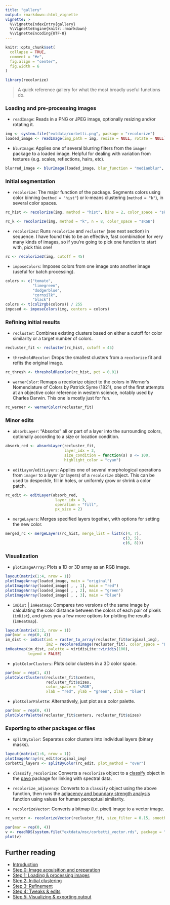 ```yaml
---
title: "gallery"
output: rmarkdown::html_vignette
vignette: >
  %\VignetteIndexEntry{gallery}
  %\VignetteEngine{knitr::rmarkdown}
  %\VignetteEncoding{UTF-8}
---
```


```r
knitr::opts_chunk$set(
  collapse = TRUE,
  comment = "#>", 
  fig.align = "center",
  fig.width = 6
)
```

```r
library(recolorize)
```

> A quick reference gallery for what the most broadly useful functions do.

### Loading and pre-processing images

* `readImage`: Reads in a PNG or JPEG image, optionally resizing and/or rotating it. 
```r
img <- system.file("extdata/corbetti.png", package = "recolorize")
loaded_image <- readImage(img_path = img, resize = NULL, rotate = NULL)
```

* `blurImage`: Applies one of several blurring filters from the `imager` package to a loaded image. Helpful for dealing with variation from textures (e.g. scales, reflections, hairs, etc).
```r
blurred_image <- blurImage(loaded_image, blur_function = "medianblur", n = 3, threshold = 5)
```

### Initial segmentation

* `recolorize`: The major function of the package. Segments colors using color binning (`method = "hist"`) or k-means clustering (`method = "k"`), in several color spaces.
```r
rc_hist <- recolorize(img, method = "hist", bins = 2, color_space = "sRGB")

rc_k <- recolorize(img, method = "k", n = 8, color_space = "sRGB")
```
* `recolorize2`: Runs `recolorize` and `recluster` (see next section) in sequence. I have found this to be an effective, fast combination for very many kinds of images, so if you're going to pick one function to start with, pick this one!

```r
rc <- recolorize2(img, cutoff = 45)
```

* `imposeColors`: Imposes colors from one image onto another image (useful for batch processing).

```r
colors <- c("tomato",
            "limegreen",
            "dodgerblue",
            "cornsilk",
            "black")
colors <- t(col2rgb(colors)) / 255
imposed <- imposeColors(img, centers = colors)
```

### Refining initial results

* `recluster`: Combines existing clusters based on either a cutoff for color similarity or a target number of colors.
```r
recluster_fit <- recluster(rc_hist, cutoff = 45)
```

* `thresholdRecolor`: Drops the smallest clusters from a `recolorize` fit and refits the original image.
```r
rc_thresh <- thresholdRecolor(rc_hist, pct = 0.01)
```

* `wernerColor`: Remaps a recolorize object to the colors in Werner's Nomenclature of Colors by Patrick Syme (1821), one of the first attempts at an objective color reference in western science, notably used by Charles Darwin. This one is mostly just for fun.
```r
rc_werner <- wernerColor(recluster_fit)
```

### Minor edits

* `absorbLayer`: "Absorbs" all or part of a layer into the surrounding colors, optionally according to a size or location condition.
```r
absorb_red <- absorbLayer(recluster_fit,
                          layer_idx = 3, 
                          size_condition = function(s) s <= 100,
                          highlight_color = "cyan")
```

* `editLayer`/`editLayers`: Applies one of several morphological operations from `imager` to a layer (or layers) of a `recolorize` object. This can be used to despeckle, fill in holes, or uniformly grow or shrink a color patch.
```r
rc_edit <- editLayer(absorb_red, 
                      layer_idx = 3, 
                      operation = "fill",
                      px_size = 2)
```

* `mergeLayers`: Merges specified layers together, with options for setting the new color.
```r
merged_rc <- mergeLayers(rc_hist, merge_list = list(c(4, 7),
                                                    c(3, 5), 
                                                    c(6, 8)))
```

### Visualization

* `plotImageArray`: Plots a 1D or 3D array as an RGB image.
```r
layout(matrix(1:4, nrow = 1))
plotImageArray(loaded_image, main = "original")
plotImageArray(loaded_image[ , , 1], main = "red")
plotImageArray(loaded_image[ , , 2], main = "green")
plotImageArray(loaded_image[ , , 3], main = "blue")
```

* `imDist` | `imHeatmap`: Compares two versions of the same image by calculating the color distance between the colors of each pair of pixels (`imDist`), and gives you a few more options for plotting the results (`imHeatmap`).

```r
layout(matrix(1:2, nrow = 1))
par(mar = rep(0, 4))
im_dist <- imDist(im1 = raster_to_array(recluster_fit$original_img),
                  im2 = recoloredImage(recluster_fit), color_space = "Lab")
imHeatmap(im_dist, palette = viridisLite::viridis(100), 
          legend = FALSE)
```

* `plotColorClusters`: Plots color clusters in a 3D color space.
```r
par(mar = rep(1, 4))
plotColorClusters(recluster_fit$centers, 
                  recluster_fit$sizes, 
                  color_space = "sRGB",
                  xlab = "red", ylab = "green", zlab = "blue")
```

* `plotColorPalette`: Alternatively, just plot as a color palette.
```r
par(mar = rep(0, 4))
plotColorPalette(recluster_fit$centers, recluster_fit$sizes)
```

### Exporting to other packages or files

* `splitByColor`: Separates color clusters into individual layers (binary masks).
```r
layout(matrix(1:6, nrow = 1))
plotImageArray(rc_edit$original_img)
corbetti_layers <- splitByColor(rc_edit, plot_method = "over")
```


* `classify_recolorize`: Converts a `recolorize` object to a [classify](https://rdrr.io/cran/pavo/man/classify.html) object in the [pavo](https://rdrr.io/cran/pavo/) package for linking with spectral data.

* `recolorize_adjacency`: Converts to a `classify` object using the above function, then runs the [adjacency and boundary strength analysis](https://rdrr.io/cran/pavo/man/adjacent.html) function using values for human perceptual similarity.

* `recolorizeVector`: Converts a bitmap (i.e. pixel) image to a vector image.
```r
rc_vector <- recolorizeVector(recluster_fit, size_filter = 0.15, smoothness = 5)
```
```r
par(mar = rep(0, 4))
v <- readRDS(system.file("extdata/msc/corbetti_vector.rds", package = "recolorize"))
plot(v)
```

## Further reading

* [Introduction](Introduction.html)  
* [Step 0: Image acquisition and preparation](step00_prep.html)  
* [Step 1: Loading & processing images](step01_loading.html)  
* [Step 2: Initial clustering](step02_initial_cluster.html)  
* [Step 3: Refinement](step03_refinement.html)  
* [Step 4: Tweaks & edits](step04_manual_tweak.html)  
* [Step 5: Visualizing & exporting output](step05_visualization_export.html)  
